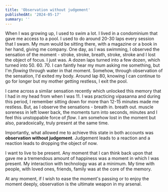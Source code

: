 ```yaml
---
title: 'Observation without judgement'
publishedAt: '2024-05-17'
summary: ''
---
```


When I was growing up, I used to swim a lot. I lived in a condominium that gave me access to a pool. I used to do around 20-30 laps every session that I swam. My mum would be sitting there, with a magazine or a book in her hand, giving me company. One day, as I was swimming, I observed the sensation of the moment - stroke, stroke, breath, stroke, stroke and I lost the object of focus. I just was. A dozen laps turned into a few dozen, which turned into 50. 60. 70. I can faintly hear my mum asking me something, but I'm *flowing* through water in that moment. Somehow, through observation of the sensation, I'd exited my body. Around lap 80, knowing I can continue to go for longer but my mother getting restless, I exit the pool.

I came across a similar sensation recently which unlocked this memory that I had in my head from when I was 11. I was practicing vipasanna and during this period, I remember sitting down for more than 12-15 minutes made me restless. But, as I observe the sensations - breath in. breath out. muscle soreness in left lower back, the moments turn into seconds, minutes and I feel this unstoppable force of *flow*. I am somehow lost in the moment but also, paradoxically, truly present at the same time. 

Importantly, what allowed me to achieve this state in both accounts was **observation without judgement**. Judgement leads to a reaction and a reaction leads to dropping the object of now. 

I want to live to be present. Any moment that I can think back upon that gave me a tremendous amount of happiness was a moment in which I was present. My interaction with technology was at a minimum. My time with people, with loved ones, friends, family was at the core of the memory.

At any moment, if I wish to ease the moment's passing or to enjoy the moment deeply, observation is the ultimate weapon in my arsenal.